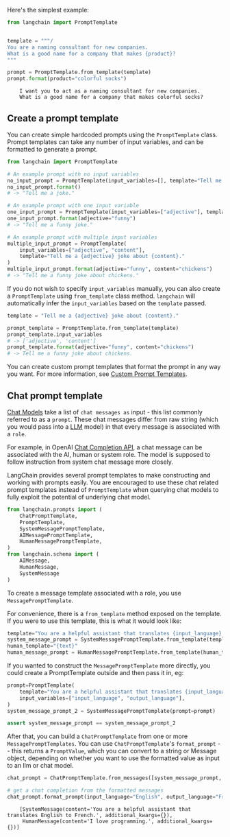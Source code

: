 Here's the simplest example:

```python
from langchain import PromptTemplate


template = """/
You are a naming consultant for new companies.
What is a good name for a company that makes {product}?
"""

prompt = PromptTemplate.from_template(template)
prompt.format(product="colorful socks")
```

<CodeOutputBlock lang="python">

```
    I want you to act as a naming consultant for new companies.
    What is a good name for a company that makes colorful socks?
```

</CodeOutputBlock>


## Create a prompt template

You can create simple hardcoded prompts using the `PromptTemplate` class. Prompt templates can take any number of input variables, and can be formatted to generate a prompt.


```python
from langchain import PromptTemplate

# An example prompt with no input variables
no_input_prompt = PromptTemplate(input_variables=[], template="Tell me a joke.")
no_input_prompt.format()
# -> "Tell me a joke."

# An example prompt with one input variable
one_input_prompt = PromptTemplate(input_variables=["adjective"], template="Tell me a {adjective} joke.")
one_input_prompt.format(adjective="funny")
# -> "Tell me a funny joke."

# An example prompt with multiple input variables
multiple_input_prompt = PromptTemplate(
    input_variables=["adjective", "content"], 
    template="Tell me a {adjective} joke about {content}."
)
multiple_input_prompt.format(adjective="funny", content="chickens")
# -> "Tell me a funny joke about chickens."
```

If you do not wish to specify `input_variables` manually, you can also create a `PromptTemplate` using `from_template` class method. `langchain` will automatically infer the `input_variables` based on the `template` passed.

```python
template = "Tell me a {adjective} joke about {content}."

prompt_template = PromptTemplate.from_template(template)
prompt_template.input_variables
# -> ['adjective', 'content']
prompt_template.format(adjective="funny", content="chickens")
# -> Tell me a funny joke about chickens.
```

You can create custom prompt templates that format the prompt in any way you want. For more information, see [Custom Prompt Templates](examples/custom_prompt_template.ipynb).


<!-- TODO(shreya): Add link to Jinja -->

## Chat prompt template

[Chat Models](../models/chat) take a list of `chat messages as` input - this list commonly referred to as a `prompt`.
These chat messages differ from raw string (which you would pass into a [LLM](../models/llms.rst) model) in that every message is associated with a `role`.

For example, in OpenAI [Chat Completion API](https://platform.openai.com/docs/guides/chat/introduction), a chat message can be associated with the AI, human or system role. The model is supposed to follow instruction from system chat message more closely.

LangChain provides several prompt templates to make constructing and working with prompts easily. You are encouraged to use these chat related prompt templates instead of `PromptTemplate` when querying chat models to fully exploit the potential of underlying chat model.


<!-- WARNING: THIS FILE WAS AUTOGENERATED! DO NOT EDIT! Instead, edit the notebook w/the location & name as this file. -->


```python
from langchain.prompts import (
    ChatPromptTemplate,
    PromptTemplate,
    SystemMessagePromptTemplate,
    AIMessagePromptTemplate,
    HumanMessagePromptTemplate,
)
from langchain.schema import (
    AIMessage,
    HumanMessage,
    SystemMessage
)
```

To create a message template associated with a role, you use `MessagePromptTemplate`.

For convenience, there is a `from_template` method exposed on the template. If you were to use this template, this is what it would look like:


```python
template="You are a helpful assistant that translates {input_language} to {output_language}."
system_message_prompt = SystemMessagePromptTemplate.from_template(template)
human_template="{text}"
human_message_prompt = HumanMessagePromptTemplate.from_template(human_template)
```

If you wanted to construct the `MessagePromptTemplate` more directly, you could create a PromptTemplate outside and then pass it in, eg:


```python
prompt=PromptTemplate(
    template="You are a helpful assistant that translates {input_language} to {output_language}.",
    input_variables=["input_language", "output_language"],
)
system_message_prompt_2 = SystemMessagePromptTemplate(prompt=prompt)

assert system_message_prompt == system_message_prompt_2
```

After that, you can build a `ChatPromptTemplate` from one or more `MessagePromptTemplates`. You can use `ChatPromptTemplate`'s `format_prompt` -- this returns a `PromptValue`, which you can convert to a string or Message object, depending on whether you want to use the formatted value as input to an llm or chat model.


```python
chat_prompt = ChatPromptTemplate.from_messages([system_message_prompt, human_message_prompt])

# get a chat completion from the formatted messages
chat_prompt.format_prompt(input_language="English", output_language="French", text="I love programming.").to_messages()
```

<CodeOutputBlock lang="python">

```
    [SystemMessage(content='You are a helpful assistant that translates English to French.', additional_kwargs={}),
     HumanMessage(content='I love programming.', additional_kwargs={})]
```

</CodeOutputBlock>
